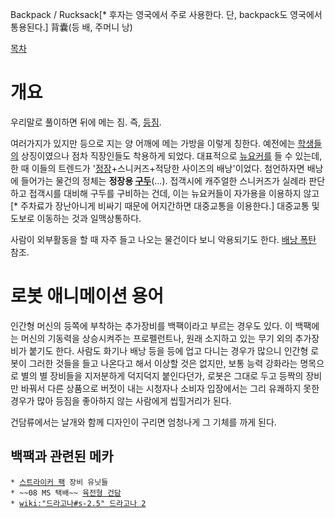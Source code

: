 Backpack / Rucksack[* 후자는 영국에서 주로 사용한다. 단, backpack도 영국에서 통용된다.]
背囊(등 배, 주머니 낭)

[[목차]]

= 개요 =
우리말로 풀이하면 뒤에 메는 짐. 즉, [[등짐]].

여러가지가 있지만 등으로 지는 양 어깨에 메는 가방을 이렇게 칭한다. 예전에는 [[학생]]들의 상징이였으나 점차 직장인들도 착용하게 되었다. 대표적으로 [[뉴요커]]를 들 수 있는데, 한 때 이들의 트렌드가 '[[정장]]+스니커즈+적당한 사이즈의 배낭'이었다. 첨언하자면 배낭에 들어가는 물건의 정체는 '''정장용 [[구두]]'''(...). 접객시에 캐주얼한 스니커즈가 실례라 판단하고 접객시를 대비해 구두를 구비하는 건데, 이는 뉴요커들이 자가용을 이용하지 않고[* 주차료가 장난아니게 비싸기 때문에 어지간하면 대중교통을 이용한다.] 대중교통 및 도보로 이동하는 것과 일맥상통하다.

사람이 외부활동을 할 때 자주 들고 나오는 물건이다 보니 악용되기도 한다. [[배낭 폭탄]] 참조.
= 로봇 애니메이션 용어 =
인간형 머신의 등쪽에 부착하는 추가장비를 백팩이라고 부르는 경우도 있다. 이 백팩에는 머신의 기동력을 상승시켜주는 프로펠런트나, 원래 소지하고 있는 무기 외의 추가장비가 붙기도 한다. 사람도 화기나 배낭 등을 등에 업고 다니는 경우가 많으니 인간형 로봇이 그러한 것들을 들고 나온다고 해서 이상할 것은 없지만, 보통 능력 강화라는 명목으로 별의 별 장비들을 지저분하게 덕지덕지 붙인다던가, 로봇은 그대로 두고 등짝의 장비만 바꿔서 다른 상품으로 버젓이 내는 시청자나 소비자 입장에서는 그리 유쾌하지 못한 경우가 많아 등짐을 좋아하지 않는 사람에게 씹힐거리가 된다. 

건담류에서는 날개와 함께 디자인이 구리면 엄청나게 그 기체를 까게 된다.
== 백팩과 관련된 메카 ==
 * [[스트라이커 팩]] 장비 유닛들
 * ~~08 MS 택배~~ [[육전형 건담]]
 * [[wiki:"드라고나#s-2.5" 드라고나 2]]

